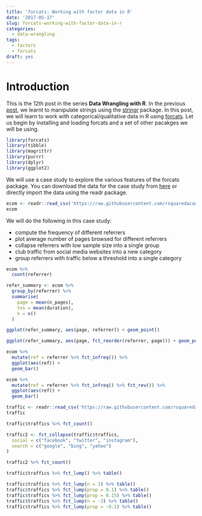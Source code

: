 ```yaml
---
title: 'forcats: Working with factor data in R'
date: '2017-05-17'
slug: forcats-working-with-factor-data-in-r
categories:
  - data-wrangling
tags:
  - factors
  - forcats
draft: yes
---
```


# Introduction

This is the 12th post in the series **Data Wrangling with R**. In the previous [post](https://rsquaredacademy.github.io/blog/post/working-with-strings-in-r-using-stringr/), we learnt to manipulate strings using the [stringr](http://stringr.tidyverse.org) package. In this post, we will learn to work with categorical/qualitative data in R using [forcats](http://forcats.tidyverse.org). Let us begin by installing and loading forcats and a set of other pacakges we will be using.


```r
library(forcats)
library(tibble)
library(magrittr)
library(purrr)
library(dplyr)
library(ggplot2)
```

We will use a case study to explore the various features of the forcats package. You can download the data for the case study from [here](https://raw.githubusercontent.com/rsquaredacademy/datasets/master/web.csv) or directly import the data using the readr package. 

```r
ecom <- readr::read_csv('https://raw.githubusercontent.com/rsquaredacademy/datasets/master/web.csv')
ecom
```

We will do the following in this case study:

- compute the frequency of different referrers
- plot average number of pages browsed for different referrers
- collapse referrers with low sample size into a single group
- club traffic from social media websites into a new category
- group referrers with traffic below a threshold into a single category

```r
ecom %>%
  count(referrer)
```

```r
refer_summary <- ecom %>%
  group_by(referrer) %>%
  summarise(
    page = mean(n_pages),
    tos = mean(duration),
    n = n()
  )

ggplot(refer_summary, aes(page, referrer)) + geom_point()

ggplot(refer_summary, aes(page, fct_reorder(referrer, page))) + geom_point()
```

```r
ecom %>%
  mutate(ref = referrer %>% fct_infreq()) %>%
  ggplot(aes(ref)) +
  geom_bar()
```

```r
ecom %>%
  mutate(ref = referrer %>% fct_infreq() %>% fct_rev()) %>%
  ggplot(aes(ref)) +
  geom_bar()
```

```r
traffic <- readr::read_csv('https://raw.githubusercontent.com/rsquaredacademy/datasets/master/web_traffic.csv')
traffic
```


```r
traffic$traffics %>% fct_count()
```

```r
traffic2 <- fct_collapse(traffic$traffics,
  social = c("facebook", "twitter", "instagram"),
  search = c("google", "bing", "yahoo")
)

traffic2 %>% fct_count() 
```

```r
traffic$traffics %>% fct_lump() %>% table()
```

```r
traffic$traffics %>% fct_lump(n = 3) %>% table()
traffic$traffics %>% fct_lump(prop = 0.1) %>% table()
traffic$traffics %>% fct_lump(prop = 0.15) %>% table()
traffic$traffics %>% fct_lump(n = -3) %>% table()
traffic$traffics %>% fct_lump(prop = -0.1) %>% table()
```